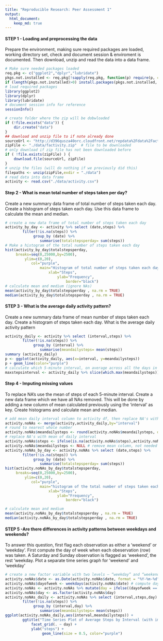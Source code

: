 ```yaml
---
title: "Reproducible Research: Peer Assessment 1"
output: 
  html_document:
    keep_md: true
---
```



#### STEP 1 - Loading and preprocessing the data

Prepare the environment, making sure required packages are loaded, working directory set, check and document session & enviroment is documented. Then download, unzip and read the data into a data frame.

```r
# Make sure needed packages loaded
req.pkg <- c("ggplot2","dplyr","lubridate")
pkgs.not.installed <- req.pkg[!sapply(req.pkg, function(p) require(p, character.only=T))]
if (length(pkgs.not.installed)>0) install.packages(pkgs.not.installed, dependencies=TRUE)
# load required packages
library(ggplot2)
library(dplyr)
library(lubridate)
# document session info for reference 
sessionInfo()

# create folder where the zip will be dobwloaded
if (!file.exists("data")) {
    dir.create("data")
}
## download and unzip file to if note already done
sourceUrl <- "http://d396qusza40orc.cloudfront.net/repdata%2Fdata%2Factivity.zip"
zipFile <- "./data/factivity.zip"  # file to be downloaded
# only download if zip file has not been downloaded before
if ( !file.exists(zipFile) ) {
    download.file(sourceUrl, zipFile)
}
# unzip the files (will do nothing if we previously did this)
filepaths <- unzip(zipFile,exdir = "./data")
# read data into data frame 
activity <- read.csv("./data/activity.csv")
```

#### Step 2 - What is mean total number of steps taken per day?

Create a new summary data frame of total number of steps taken each day. Create a histogram of steps taken each day. Use this data frame to calculate the mean and median.

```r
# create a new data frame of total number of steps taken each day
activity_by_day <- activity %>% select (date,steps) %>% 
        filter(!is.na(steps)) %>% 
             group_by (date) %>% 
                summarise(totalstepsperday= sum(steps))
# Make a histogram of the total number of steps taken each day
hist(activity_by_day$totalstepsperday,
     breaks=seq(0,25000,by=2500),
         ylim=c(0,20),
            col="purple",
                main="Histogram of total number of steps taken each day",
                    xlab="Steps",
                        ylab="Frequency",
                            border="black")
# calculate mean and medium (ignore NAs)
mean(activity_by_day$totalstepsperday , na.rm = TRUE)
median(activity_by_day$totalstepsperday , na.rm = TRUE)
```


#### STEP 3 - What is the average daily activity pattern?
Create a new summary data frame of mean number of steps taken each day. Create a histogram of steps taken each day. What is the average daily activity pattern

```r
activity_daily <- activity %>% select (interval,steps) %>% 
        filter(!is.na(steps)) %>% 
             group_by (interval) %>% 
                summarise(meandailysteps= mean(steps))
summary (activity_daily)
p <- ggplot(activity_daily, aes(x=interval, y=meandailysteps))
p + geom_line(color="purple") 
# calculate which 5-minute interval, on average across all the days in the dataset, contains the maximum number of steps?
maxstepsinterval <- activity_daily %>% slice(which.max(meandailysteps))

```


#### Step 4 - Imputing missing values
To replace NA's use the mean of steps of each 5-minute interval. Create a new data frame which we have all NAs removed. This will be done by adding a new column of mean calculated previously using the 'interval' as key. Create histograms and calculate mean and median.

```r

# add mean daily interval column to activity df, then replace NA's with this value
activity.noNAs <- merge(activity,activity_daily,by="interval")
# round to nearest whole number
activity.noNAs$meandailysteps <- round(activity.noNAs$meandailysteps, digits = 0)
# replace NA's with mean of daily interval
activity.noNAs$steps <- ifelse(is.na(activity.noNAs$steps),activity.noNAs$meandailysteps,activity.noNAs$steps)
activity.noNAs$meandailysteps <- NULL # remove mean column, not needed
activity.noNAs_by_day <- activity.noNAs %>% select (date,steps) %>% 
        filter(!is.na(steps)) %>% 
             group_by (date) %>% 
                summarise(totalstepsperday= sum(steps))
hist(activity.noNAs_by_day$totalstepsperday,
     breaks=seq(0,25000,by=2500),
         ylim=c(0,20),
            col="purple",
                main="histogram of the total number of steps taken each day (w/o NAs)",
                    xlab="Steps",
                        ylab="Frequency",
                            border="black")

# calculate mean and medium 
mean(activity.noNAs_by_day$totalstepsperday , na.rm = TRUE)
median(activity.noNAs_by_day$totalstepsperday , na.rm = TRUE)

```



#### STEP 5 -Are there differences in activity patterns between weekdays and weekends?
To answer this question, first flag each observation as either a 'weekend' or 'weekday'. First compute the day of week when each  obeservation (row) was taken. A Saturday and Sunday observation is flagged as 'weekend', the rest 'weekday. Plot a separate time series graph for 'weekend' and 'weekday' 

```r
# create a new factor variable with two levels – “weekday” and “weekend”
activity.noNAs$date <- as.Date(activity.noNAs$date, format = "%Y-%m-%d") # convert date 
activity.noNAs$dayofweek <- weekdays(activity.noNAs$date) # compute day of week
activity.noNAs <- activity.noNAs %>% mutate(day = ifelse((dayofweek == "Sunday") | (dayofweek == "Saturday") ,"weekend","weekday")) # flag weekday or weekend
activity.noNAs$day <- as.factor(activity.noNAs$day)
activity.noNAs_daily <- activity.noNAs %>% select (interval,steps,day) %>% 
        filter(!is.na(steps)) %>% 
             group_by (interval,day) %>% 
                summarise(meandailysteps= mean(steps))
ggplot(activity.noNAs_daily,aes(interval,meandailysteps)) +
        ggtitle("Time Series Plot of Average Steps by Interval (with imputed values)") +
            facet_grid(. ~ day) +
            ylab("steps") +
                 geom_line(size = 0.5, color="purple")
```

